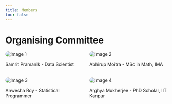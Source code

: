 ```yaml
---
title: Members
toc: false
---
```


# Organising Committee

```{=html}
<!DOCTYPE html>
<html lang="en">
<head>
<meta charset="UTF-8">
<meta name="viewport" content="width=device-width, initial-scale=1.0">
<title>Image Grid</title>
<style>
  .image-grid {
    display: grid;
    grid-template-columns: repeat(2, 1fr);
    gap: 20px;
  }

  .image {
    max-width: 80%;
    height: auto;
    border-radius: 150px;
  }
</style>
</head>
<body>

<div class="image-grid">
  <div class="image-item">
    <img src="images/sam_prof.jpg" alt="Image 1" class="image">
    <p>Samrit Pramanik - Data Scientist</p>
  </div>
  <div class="image-item">
    <img src="images/abhi_prof.jpg" alt="Image 2" class="image">
    <p>Abhirup Moitra - MSc in Math, IMA</p>
  </div>
  <div class="image-item">
    <img src="images/ani2_prof.jpg" alt="Image 3" class="image">
    <p>Anwesha Roy - Statistical Programmer</p>
  </div>
  <div class="image-item">
    <img src="images/arghya_prof.jpg" alt="Image 4" class="image">
    <p>Arghya Mukherjee - PhD Scholar, IIT Kanpur</p>
  </div>
</div>

</body>
</html>
```
